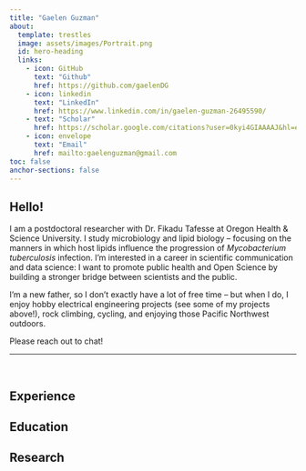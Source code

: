 ```yaml
---
title: "Gaelen Guzman"
about:
  template: trestles
  image: assets/images/Portrait.png
  id: hero-heading
  links:
    - icon: GitHub
      text: "Github"
      href: https://github.com/gaelenDG
    - icon: linkedin
      text: "LinkedIn"
      href: https://www.linkedin.com/in/gaelen-guzman-26495590/
    - text: "Scholar"
      href: https://scholar.google.com/citations?user=0kyi4GIAAAAJ&hl=en 
    - icon: envelope
      text: "Email"
      href: mailto:gaelenguzman@gmail.com
toc: false
anchor-sections: false
---
```


:::{#hero-heading}
## Hello!

I am a postdoctoral researcher with Dr. Fikadu Tafesse at Oregon Health & Science University. I study microbiology and lipid biology -- focusing on the manners in which host lipids influence the progression of *Mycobacterium tuberculosis* infection. I'm interested in a career in scientific communication and data science: I want to promote public health and Open Science by building a stronger bridge between scientists and the public. 

I'm a new father, so I don't exactly have a lot of free time -- but when I do, I enjoy hobby electrical engineering projects (see some of my projects above!), rock climbing, cycling, and enjoying those Pacific Northwest outdoors.

Please reach out to chat!
:::

<hr>
<br>

## Experience

## Education

## Research